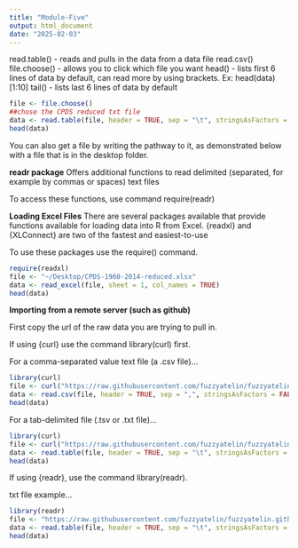 ```yaml
---
title: "Module-Five"
output: html_document
date: "2025-02-03"
---
```


read.table() - reads and pulls in the data from a data file
read.csv() 
file.choose() - allows you to click which file you want
head() - lists first 6 lines of data by default, can read more by using brackets. Ex: head(data)[1:10]
tail() - lists last 6 lines of data by default

```r
file <- file.choose()
##chose the CPDS reduced txt file
data <- read.table(file, header = TRUE, sep = "\t", stringsAsFactors = FALSE, fill = T)
head(data)
```
You can also get a file by writing the pathway to it, as demonstrated below with a file that is in the desktop folder.

**readr package**
Offers additional functions to read delimited (separated, for example by commas or spaces) text files

To access these functions, use command require(readr)

**Loading Excel Files**
There are several packages available that provide functions available for loading data into R from Excel.
{readxl} and {XLConnect} are two of the fastest and easiest-to-use

To use these packages use the require() command.

```r
require(readxl)
file <- "~/Desktop/CPDS-1960-2014-reduced.xlsx"
data <- read_excel(file, sheet = 1, col_names = TRUE)
head(data)
```

**Importing from a remote server (such as github)**

First copy the url of the raw data you are trying to pull in.

If using {curl} use the command library(curl) first.

For a comma-separated value text file (a .csv file)...
```r
library(curl)
file <- curl("https://raw.githubusercontent.com/fuzzyatelin/fuzzyatelin.github.io/refs/heads/master/AN588_Fall23/CPDS-1960-2014-reduced.csv")
data <- read.csv(file, header = TRUE, sep = ",", stringsAsFactors = FALSE)
head(data)
```
For a tab-delimited file (.tsv or .txt file)...
```r
library(curl)
file <- curl("https://raw.githubusercontent.com/fuzzyatelin/fuzzyatelin.github.io/refs/heads/master/AN588_Fall23/CPDS-1960-2014-reduced.txt")
data <- read.table(file, header = TRUE, sep = "\t", stringsAsFactors = FALSE)
head(data)
```

If using {readr}, use the command library(readr).

txt file example...
```r
library(readr)
file <- "https://raw.githubusercontent.com/fuzzyatelin/fuzzyatelin.github.io/refs/heads/master/AN588_Fall23/CPDS-1960-2014-reduced.txt"
data <- read.table(file, header = TRUE, sep = "\t", stringsAsFactors = FALSE)
head(data)
```
